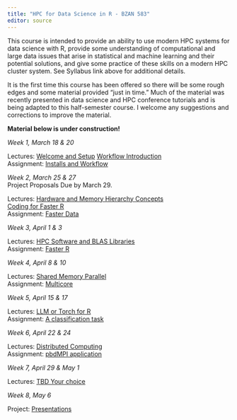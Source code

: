 ```yaml
---
title: "HPC for Data Science in R - BZAN 583"
editor: source
---
```


This course is intended to provide an ability to use modern HPC systems for data science with R, provide some understanding of computational and large data issues that arise in statistical and machine learning and their potential solutions, and give some practice of these skills on a modern HPC cluster system. See Syllabus link above for additional details.

It is the first time this course has been offered so there will be some rough edges and some material provided "just in time." Much of the material was recently presented in data science and HPC conference tutorials and is being adapted to this half-semester course. I welcome any suggestions and corrections to improve the material. 

**Material below is under construction!**

::: {layout="[1,2]"}
*Week 1, March 18 & 20*

Lectures: [Welcome and Setup](materials/lectures/1-welcome)
[Workflow Introduction](materials/lectures/1a-workflow)\
Assignment: [Installs and Workflow](materials/assignment/1-workflow) 
<!--
workflow practice starts with faster examples and timing.
e.g. compare lapply sum, coulumnSums(), and tidyverse sum of taxi data subset
downloading packages practice, git and GitHub setup
-->

*Week 2, March 25 & 27* \
Project Proposals Due by March 29.

Lectures: [Hardware and Memory Hierarchy Concepts](materials/lectures/2-hardware)\
[Coding for Faster R](materials/lectures/2b-faster)\
Assignment: [Faster Data](materials/assignment/2-faster) 
<!-- double down on faster with memory hierarchy examples -->

*Week 3, April 1 & 3*

Lectures: [HPC Software and BLAS Libraries](materials/lectures/3-software)\
Assignment: [Faster R](materials/assignment/3-library) 
<!-- start library parallel FlexiBLAS & OpenBLAS -->

*Week 4, April 8 & 10*

Lectures: [Shared Memory Parallel](materials/lectures/4-shared_mem)\
Assignment: [Multicore](materials/assignment/4-mclapply) 
<!-- mclapply examples -->

*Week 5, April 15 & 17*

Lectures: [LLM or Torch for R](materials/lectures/5-nn)\
Assignment: [A classification task](materials/assignment/5-nn) 
<!-- LLM coding or torch week? -->

*Week 6, April 22 & 24*

Lectures: [Distributed Computing](materials/lectures/6-distributed)\
Assignment: [pbdMPI application](materials/assignment/6-mpi) 
<!-- simple distributed (mapreduce & spmd MPI) and projects -->

*Week 7, April 29 & May 1*

Lectures: [TBD Your choice](materials/lectures/7-projects)\
<!-- concentrate on troubleshooting projects -->

*Week 8, May 6*

Project: [Presentations](materials/lectures/8-presentations)
:::


